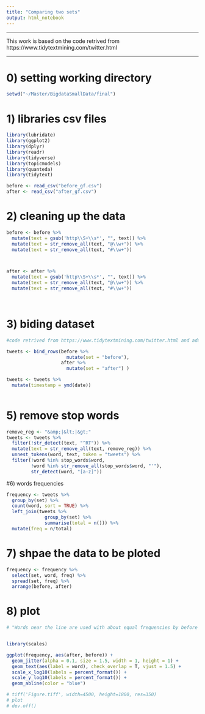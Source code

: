 ---
title: "Comparing two sets"
output: html_notebook
---
-----------------------------------

This work is based on the code retrived from https://www.tidytextmining.com/twitter.html

-----------------------------------

# 0) setting working directory 
```{r}
setwd("~/Master/BigdataSmallData/final")
```

# 1) libraries csv files 

```{r, message = FALSE}
library(lubridate)
library(ggplot2)
library(dplyr)
library(readr)
library(tidyverse)
library(topicmodels)
library(quanteda)
library(tidytext)
```

```{r, message = FALSE}
before <- read_csv("before_gf.csv")
after <- read_csv("after_gf.csv")
```


# 2) cleaning up the data 
```{r}
before <- before %>% 
  mutate(text = gsub('http\\S+\\s*', "", text)) %>% 
  mutate(text = str_remove_all(text, "@\\w+")) %>% 
  mutate(text = str_remove_all(text, "#\\w+")) 



after <- after %>%  
  mutate(text = gsub('http\\S+\\s*', "", text)) %>% 
  mutate(text = str_remove_all(text, "@\\w+")) %>% 
  mutate(text = str_remove_all(text, "#\\w+"))

  
```



# 3) biding dataset 
```{r}
#code retrived from https://www.tidytextmining.com/twitter.html and adapted

tweets <- bind_rows(before %>% 
                      mutate(set = "before"),
                    after %>% 
                      mutate(set = "after") )

tweets <- tweets %>% 
  mutate(timestamp = ymd(date))
  
```



# 5) remove stop words

```{r}

remove_reg <- "&amp;|&lt;|&gt;"
tweets <- tweets %>% 
  filter(!str_detect(text, "^RT")) %>%
  mutate(text = str_remove_all(text, remove_reg)) %>%
  unnest_tokens(word, text, token = "tweets") %>%
  filter(!word %in% stop_words$word,
         !word %in% str_remove_all(stop_words$word, "'"),
         str_detect(word, "[a-z]"))
```

#6) words frequencies

```{r}
frequency <- tweets %>% 
  group_by(set) %>% 
  count(word, sort = TRUE) %>% 
  left_join(tweets %>% 
              group_by(set) %>% 
              summarise(total = n())) %>%
  mutate(freq = n/total)


```
# 7) shpae the data to be ploted

```{r}
frequency <- frequency %>% 
  select(set, word, freq) %>% 
  spread(set, freq) %>%
  arrange(before, after)
```


# 8) plot
```{r}
# "Words near the line are used with about equal frequencies by before and after the murder of George Floyd, while words far away from the line are used much more by one person compared to the other".


library(scales)

ggplot(frequency, aes(after, before)) +
  geom_jitter(alpha = 0.1, size = 1.5, width = 1, height = 1) +
  geom_text(aes(label = word), check_overlap = T, vjust = 1.5) +
  scale_x_log10(labels = percent_format()) +
  scale_y_log10(labels = percent_format()) +
  geom_abline(color = "blue")
```

```{r}
# tiff('Figure.tiff', width=4500, height=1800, res=350)
# plot
# dev.off()

```



